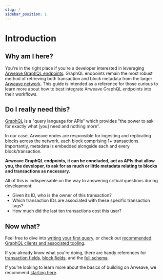 ```yaml
---
slug: /
sidebar_position: 1
---
```


# Introduction

## Why am I here?

You're in the right place if you're a developer interested in leveraging [Arweave GraphQL endpoints](reference/endpoints). GraphQL endpoints remain the most robust method of retrieving both transaction and block metadata from the larger [Arweave network](https://arwiki.arweave.dev). This guide is intended as a reference for those curious to learn more about how to best integrate Arweave GraphQL endpoints into their workflows.

## Do I really need this?

[GraphQL](https://graphql.org/learn) is a "query language for APIs" which provides "the power to ask for exactly what [you] need and nothing more".

In our case, Arweave nodes are responsible for ingesting and replicating blocks across the network, each block comprising 1+ transactions. Importantly, metadata is embedded alongside each and every block/transaction.

**Arweave GraphQL endpoints, it can be concluded, act as APIs that allow you, the developer, to ask for as much or little metadata relating to blocks and transactions as necessary.**

All of this is indispensable on the way to answering critical questions during development:
- Given its ID, who is the owner of this transaction?
- Which transaction IDs are associated with these specific transaction tags?
- How much did the last ten transactions cost this user?

## Now what?

Feel free to dive into [writing your first query](#), or check out [recommended GraphQL clients and associated tooling](#).

If you already know what you're doing, there are handy references for [transaction fields](#), [block fields](#), and the [full schema](#).

If you're looking to learn more about the basics of building on Arweave, we recommend [starting here](https://arwiki.arweave.dev/#/en/creating-a-dapp-01).


